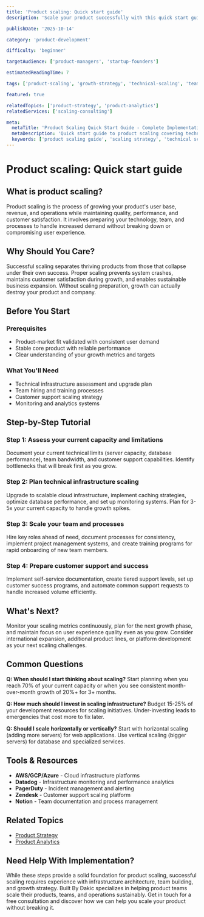```yaml
---
title: 'Product scaling: Quick start guide'
description: 'Scale your product successfully with this quick start guide covering technical architecture, team processes, and customer growth strategies.'

publishDate: '2025-10-14'

category: 'product-development'

difficulty: 'beginner'

targetAudience: ['product-managers', 'startup-founders']

estimatedReadingTime: 7

tags: ['product-scaling', 'growth-strategy', 'technical-scaling', 'team-scaling']

featured: true

relatedTopics: ['product-strategy', 'product-analytics']
relatedServices: ['scaling-consulting']

meta:
  metaTitle: 'Product Scaling Quick Start Guide - Complete Implementation'
  metaDescription: 'Quick start guide to product scaling covering technical architecture, team processes, and customer growth strategies for successful scaling.'
  keywords: ['product scaling guide', 'scaling strategy', 'technical scaling', 'team scaling']
---
```


# Product scaling: Quick start guide

## What is product scaling?

Product scaling is the process of growing your product's user base, revenue, and operations while maintaining quality, performance, and customer satisfaction. It involves preparing your technology, team, and processes to handle increased demand without breaking down or compromising user experience.

## Why Should You Care?

Successful scaling separates thriving products from those that collapse under their own success. Proper scaling prevents system crashes, maintains customer satisfaction during growth, and enables sustainable business expansion. Without scaling preparation, growth can actually destroy your product and company.

## Before You Start

### Prerequisites

- Product-market fit validated with consistent user demand
- Stable core product with reliable performance
- Clear understanding of your growth metrics and targets

### What You'll Need

- Technical infrastructure assessment and upgrade plan
- Team hiring and training processes
- Customer support scaling strategy
- Monitoring and analytics systems

## Step-by-Step Tutorial

### Step 1: Assess your current capacity and limitations

Document your current technical limits (server capacity, database performance), team bandwidth, and customer support capabilities. Identify bottlenecks that will break first as you grow.

### Step 2: Plan technical infrastructure scaling

Upgrade to scalable cloud infrastructure, implement caching strategies, optimize database performance, and set up monitoring systems. Plan for 3-5x your current capacity to handle growth spikes.

### Step 3: Scale your team and processes

Hire key roles ahead of need, document processes for consistency, implement project management systems, and create training programs for rapid onboarding of new team members.

### Step 4: Prepare customer support and success

Implement self-service documentation, create tiered support levels, set up customer success programs, and automate common support requests to handle increased volume efficiently.

## What's Next?

Monitor your scaling metrics continuously, plan for the next growth phase, and maintain focus on user experience quality even as you grow. Consider international expansion, additional product lines, or platform development as your next scaling challenges.

## Common Questions

**Q: When should I start thinking about scaling?**
Start planning when you reach 70% of your current capacity or when you see consistent month-over-month growth of 20%+ for 3+ months.

**Q: How much should I invest in scaling infrastructure?**
Budget 15-25% of your development resources for scaling initiatives. Under-investing leads to emergencies that cost more to fix later.

**Q: Should I scale horizontally or vertically?**
Start with horizontal scaling (adding more servers) for web applications. Use vertical scaling (bigger servers) for database and specialized services.

## Tools & Resources

- **AWS/GCP/Azure** - Cloud infrastructure platforms
- **Datadog** - Infrastructure monitoring and performance analytics
- **PagerDuty** - Incident management and alerting
- **Zendesk** - Customer support scaling platform
- **Notion** - Team documentation and process management

## Related Topics

- [Product Strategy](/topics/product-strategy)
- [Product Analytics](/topics/product-analytics)

## Need Help With Implementation?

While these steps provide a solid foundation for product scaling, successful scaling requires experience with infrastructure architecture, team building, and growth strategy. Built By Dakic specializes in helping product teams scale their products, teams, and operations sustainably. Get in touch for a free consultation and discover how we can help you scale your product without breaking it.
